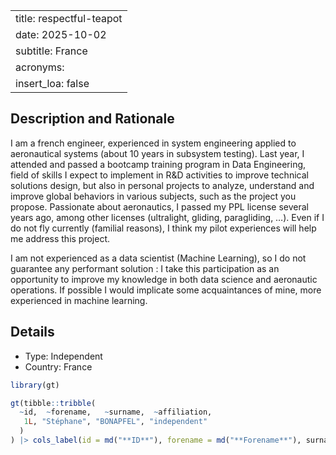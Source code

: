 
---
title: respectful-teapot
date: 2025-10-02
subtitle: France
acronyms:
  insert_loa: false
---

## Description and Rationale

I am a french engineer, experienced in system engineering applied to aeronautical systems (about 10 years in subsystem testing). Last year, I attended and passed a bootcamp training program in Data Engineering, field of skills I expect to implement in R&D activities to improve technical solutions design, but also in personal projects to analyze, understand and improve global behaviors in various subjects, such as the project you propose.
Passionate about aeronautics, I passed my PPL license several years ago, among other licenses (ultralight, gliding, paragliding, ...). Even if I do not fly currently (familial reasons), I think my pilot experiences will help me address this project.

I am not experienced as a data scientist (Machine Learning), so I do not guarantee any performant solution : I take this participation as an opportunity to improve my knowledge in both data science and aeronautic operations. If possible I would implicate some acquaintances of mine, more experienced in machine learning.

## Details

* Type: Independent
* Country: France

```r
library(gt)

gt(tibble::tribble(
  ~id,  ~forename,   ~surname,  ~affiliation,
   1L, "Stéphane", "BONAPFEL", "independent"
  )
) |> cols_label(id = md("**ID**"), forename = md("**Forename**"), surname ~ md("**Surname**"), affiliation ~ md("**Affiliation**"))
```

